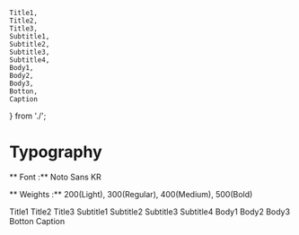     Title1,
    Title2,
    Title3,
    Subtitle1,
    Subtitle2,
    Subtitle3,
    Subtitle4,
    Body1,
    Body2,
    Body3,
    Botton,
    Caption
     
} from './';

<Meta title="Typography" />

# Typography

** Font :** Noto Sans KR

** Weights :** 200(Light), 300(Regular), 400(Medium), 500(Bold)

<Canvas>
    <Title1>Title1</Title1> 
    <Title2>Title2</Title2>
    <Title3>Title3</Title3>
    <Subtitle1>Subtitle1</Subtitle1>
    <Subtitle2>Subtitle2</Subtitle2>
    <Subtitle3>Subtitle3</Subtitle3>
    <Subtitle4>Subtitle4</Subtitle4>
    <Body1>Body1</Body1>
    <Body2>Body2</Body2>
    <Body3>Body3</Body3>
    <Botton>Botton</Botton>
    <Caption>Caption</Caption>
</Canvas>

<ArgsTable of={Title1} />